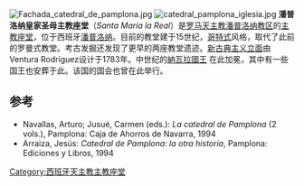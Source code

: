 [[File:Fachada_catedral_de_pamplona.jpg|thumb]]
[[File:catedral_pamplona_iglesia.jpg|thumb]]
'''潘普洛纳皇家圣母主教座堂'''（''Santa María la Real''）是[[罗马天主教|罗马天主教]][[天主教潘普洛納暨圖德納總教區|潘普洛纳教区]]的[[主教座堂|主教座堂]]，位于西班牙[[潘普洛纳|潘普洛纳]]。目前的教堂建于15世纪，[[哥特式|哥特式]]风格，取代了此前的罗曼式教堂。考古发掘还发现了更早的两座教堂遗迹。[[新古典主义|新古典主义]][[立面|立面]]由Ventura Rodríguez设计于1783年。中世纪的[[納瓦拉王國|納瓦拉國王]] 在此加冕，其中有一些国王也安葬于此。该国的国会也曾在此举行。

== 参考 ==
* Navallas, Arturo; Jusué, Carmen (eds.): ''La catedral de Pamplona'' (2 vols.), Pamplona: Caja de Ahorros de Navarra, 1994
* Arraiza, Jesús: ''Catedral de Pamplona: la otra historia'', Pamplona: Ediciones y Libros, 1994

{{coord|42|49|10.93|N|1|38|27.57|W|dim:150_scale:1500_region:ES-NA_type:landmark_source:dewiki|display=title}}

[[Category:西班牙天主教主教座堂|Category:西班牙天主教主教座堂]]